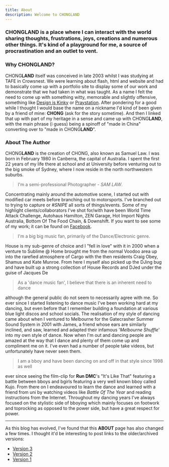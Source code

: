 ```yaml
---
title: About
description: Welcome to CHONGLAND
---
```


### CHONG**LAND** is a place where I can interact with the world sharing thoughts, frustrations, joys, creations and numerous other things. It\'s kind of a playground for me, a source of procrastination and an outlet to vent.

### Why CHONG**LAND**?

CHONG**LAND** itself was conceived in late 2003 whilst I was studying at TAFE in Crowsnest. We were learning about flash, html and website and had to basically come up with a portfolio site to display some of our work and demonstrate that we had taken in what was taught. As a name I felt the need to come up with something witty, memorable and slightly offensive, something like [Design is Kinky](https://www.designiskinky.net) or [Praystation](https://www.praystation.com). After pondering for a good while I thought I would base the name on a nickname I\'d kind of been given by a friend of mine: **CHONG** (ask for the story sometime). And then I linked that up with part of my heritage in a sense and came up with CHONG**LAND**, with the main phrase (i guess) being a spinoff of \"made in China\" converting over to \"made in CHONG**LAND**\".

### About The Author

CHONG**LAND** is the creation of CHONG, also known as Samuel Law. I was born in February 1980 in Canberra, the capital of Australia. I spent the first 22 years of my life there at school and at University before venturing out to the big smoke of Sydney, where I now reside in the north northwestern suburbs.

> I'm a semi-professional Photographer - _SAM LAW_.

Concentrating mainly around the automotive scene, I started out with modified car meets before branching out to motorsports. I've branched out to trying to capture or _#SNIPE_ all sorts of things/events.
Some of my highlight clients/collaborators I\'ve shot for/with have been World Time Attack Challenge, Autohaus Hamilton, ZEN Garage, Hot Import Nights Australia, Bottom Of The Food Chain, & Downshift. If you want to see some of my work; it can be found on [Facebook](https://www.facebook.com/MRSAMLAW88).

> I\'m a big big music fan, primarily of the Dance/Electronic genre.

House is my sub-genre of choice and I \"fell in love\" with it in 2000 when a venture to Sublime @ Home brought me from the normal Voodoo area up into the rarefied atmosphere of Cargo with the then residents Craig Obey, Shamus and Kate Munroe. From here I myself also picked up the DJing bug and have built up a strong collection of House Records and DJed under the guise of Jacques De

> As a \'dance music fan\', I believe that there is an inherent need to dance

although the general public do not seem to necessarily agree with me. So ever since I started listening to dance music I\'ve been working hard at my dancing, but even before that I remember building a foundation at various blue light discos and school socials. The realisation of my style of dancing came about when I ventured to Melbourne for the Gatecrasher Summer Sound System in 2001 with James, a friend whose ears are similarly inclined, and saw, learned and adapted their infamous \'_Melbourne Shuffle_\' into my own style of dance. Now when I\'m out and dancing people are amazed at the way that I dance and plenty of them come up and compliment me on it. I\'ve even had a number of people take videos, but unfortunately have never seen them.

> I am a bboy and have been dancing on and off in that style since 1998 as well

ever since seeing the film-clip for **Run DMC**\'s \"It\'s Like That\" featuring a battle between bboys and bgirls featuring a very well known bboy called Kujo. From there on I endeavoured to learn the dance and learned with a friend from uni by watching videos like _Battle Of The Year_ and reading instructions from the Internet. Throughout my dancing years I\'ve always focused on the stylistic side of bboying which mainly focuses on footwork and toprocking as opposed to the power side, but have a great respect for power.

---

As this blog has evolved, I've found that this **ABOUT** page has also changed a few times. I thought it'd be interesting to post links to the older/archived versions:

- [Version 3](about-v3)
- [Version 2](about-v2)
- [Version 1](about-v1)
